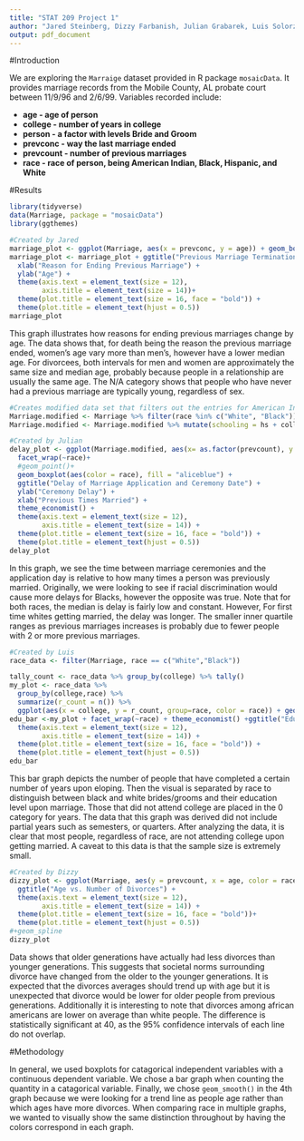 ```yaml
---
title: "STAT 209 Project 1"
author: "Jared Steinberg, Dizzy Farbanish, Julian Grabarek, Luis Solorzano"
output: pdf_document
---
```


#Introduction

We are exploring the `Marraige` dataset provided in R package `mosaicData`. It provides marriage records from the Mobile County, AL probate court between 11/9/96 and 2/6/99.  Variables recorded include:

* **age - age of person**
* **college - number of years in college**
* **person - a factor with levels Bride and Groom**
* **prevconc - way the last marriage ended**
* **prevcount - number of previous marriages**
* **race - race of person, being American Indian, Black, Hispanic, and White**

#Results
```r
library(tidyverse)
data(Marriage, package = "mosaicData")
library(ggthemes)
```

```r
#Created by Jared
marriage_plot <- ggplot(Marriage, aes(x = prevconc, y = age)) + geom_boxplot(aes(color = person), fill = "aliceblue") + theme_economist() + scale_color_brewer(palette = "Set2")
marriage_plot <- marriage_plot + ggtitle("Previous Marriage Termination Based on Age") +
  xlab("Reason for Ending Previous Marriage") +
  ylab("Age") +
  theme(axis.text = element_text(size = 12), 
        axis.title = element_text(size = 14))+
  theme(plot.title = element_text(size = 16, face = "bold")) +
  theme(plot.title = element_text(hjust = 0.5))
marriage_plot
```

This graph illustrates how reasons for ending previous marriages change by age.  The data shows that, for death being the reason the previous marriage ended, women’s age vary more than men’s, however have a lower median age.  For divorcees, both intervals for men and women are approximately the same size and median age, probably because people in a relationship are usually the same age.  The N/A category shows that people who have never had a previous marriage are typically young, regardless of sex.


```r
#Creates modified data set that filters out the entries for American Indian and Hispanic and creates a collumn for total years in school (high school + college)
Marriage.modified <- Marriage %>% filter(race %in% c("White", "Black"))
Marriage.modified <- Marriage.modified %>% mutate(schooling = hs + college)
```


```r
#Created by Julian
delay_plot <- ggplot(Marriage.modified, aes(x= as.factor(prevcount), y = delay)) +
  facet_wrap(~race)+
  #geom_point()+
  geom_boxplot(aes(color = race), fill = "aliceblue") +
  ggtitle("Delay of Marriage Application and Ceremony Date") +
  ylab("Ceremony Delay") +
  xlab("Previous Times Married") +
  theme_economist() +
  theme(axis.text = element_text(size = 12), 
        axis.title = element_text(size = 14)) +
  theme(plot.title = element_text(size = 16, face = "bold")) +
  theme(plot.title = element_text(hjust = 0.5))
delay_plot
```

In this graph, we see the time between marriage ceremonies and the application day is relative to how many times a person was previously married. Originally, we were looking to see if racial discrimination would cause more delays for Blacks, however the opposite was true. Note that for both races, the median is delay is fairly low and constant. However, For first time whites getting married, the delay was longer. The smaller inner quartile ranges as previous marriages increases is probably due to fewer people with 2 or more previous marriages. 

```r
#Created by Luis
race_data <- filter(Marriage, race == c("White","Black"))

tally_count <- race_data %>% group_by(college) %>% tally()
my_plot <- race_data %>%
  group_by(college,race) %>%
  summarize(r_count = n()) %>%
  ggplot(aes(x = college, y = r_count, group=race, color = race)) + geom_bar(stat = "identity", fill="aliceblue")
edu_bar <-my_plot + facet_wrap(~race) + theme_economist() +ggtitle("Education When Getting Married") + ylab("Number of People") + xlab("Years of College")+
  theme(axis.text = element_text(size = 12), 
        axis.title = element_text(size = 14)) +
  theme(plot.title = element_text(size = 16, face = "bold")) +
  theme(plot.title = element_text(hjust = 0.5))
edu_bar
```
This bar graph depicts the number of people that have completed a certain number of years upon eloping. Then the visual is separated by race to distinguish between black and white brides/grooms and their education level upon marriage. Those that did not attend college are placed in the 0 category for years. The data that this graph was derived did not include partial years such as semesters, or quarters. After analyzing the data, it is clear that most people, regardless of race, are not attending college upon getting married. A caveat to this data is that the sample size is extremely small.     

```r
#Created by Dizzy
dizzy_plot <- ggplot(Marriage, aes(y = prevcount, x = age, color = race)) + geom_smooth(fill = "aliceblue") + theme_economist() + ylab("Previous Divorces") + xlab("Age of Participant") +
  ggtitle("Age vs. Number of Divorces") +
  theme(axis.text = element_text(size = 12), 
        axis.title = element_text(size = 14)) +
  theme(plot.title = element_text(size = 16, face = "bold"))+
  theme(plot.title = element_text(hjust = 0.5))
#+geom_spline
dizzy_plot
```
Data shows that older generations have actually had less divorces than younger generations. This suggests that societal norms surrounding divorce have changed from the older to the younger generations. It is expected that the divorces averages should trend up with age but it is unexpected that divorce would be lower for older people from previous generations. Additionally it is interesting to note that divorces among african americans are lower on average than white people. The difference is statistically significant at 40, as the 95% confidence intervals of each line do not overlap.

#Methodology

In general, we used boxplots for catagorical independent variables with a continuous dependent variable. We chose a bar graph when counting the quantity in a catagorical variable. Finally, we chose `geom_smooth()` in the 4th graph because we were looking for a trend line as people age rather than which ages have more divorces. When comparing race in multiple graphs, we wanted to visually show the same distinction throughout by having the colors correspond in each graph. 


